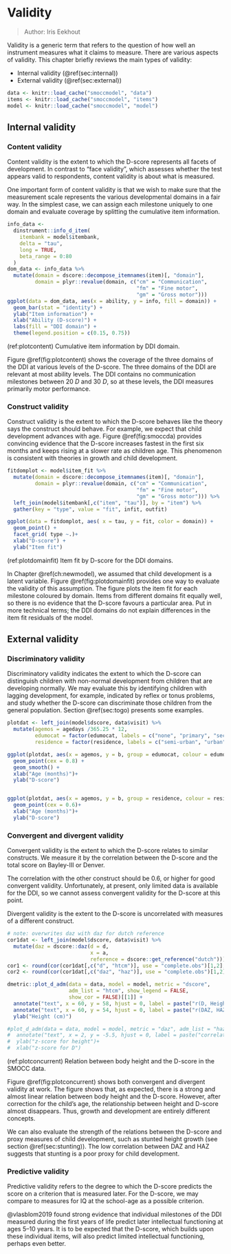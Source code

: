 # Validity {#ch:validity}

> Author: Iris Eekhout

Validity is a generic term that refers to the question of how well an instrument measures what it claims to measure. There are various aspects of validity. This chapter briefly reviews the main types of validity:

-   Internal validity (\@ref(sec:internal))
-   External validity (\@ref(sec:external))

```r
data <- knitr::load_cache("smoccmodel", "data")
items <- knitr::load_cache("smoccmodel", "items")
model <- knitr::load_cache("smoccmodel", "model")
```

## Internal validity {#sec:internal}

### Content validity

Content validity is the extent to which the D-score represents all facets of development. In contrast to "face validity", which assesses whether the test appears valid to respondents, content validity is about what is measured.

One important form of content validity is that we wish to make sure that the measurement scale represents the various developmental domains in a fair way. In the simplest case, we can assign each milestone uniquely to one domain and evaluate coverage by splitting the cumulative item information.

```r
info_data <-
  dinstrument::info_d_item(
    itembank = model$itembank,
    delta = "tau",
    long = TRUE,
    beta_range = 0:80
  )
dom_data <- info_data %>% 
  mutate(domain = dscore::decompose_itemnames(item)[, "domain"],
         domain = plyr::revalue(domain, c("cm" = "Communication", 
                                          "fm" = "Fine motor",
                                          "gm" = "Gross motor")))
ggplot(data = dom_data, aes(x = ability, y = info, fill = domain)) +
  geom_bar(stat = "identity") +
  ylab("Item information") +
  xlab("Ability (D-score)") + 
  labs(fill = "DDI domain") +
  theme(legend.position = c(0.15, 0.75))
```

(ref:plotcontent) Cumulative item information by DDI domain.

Figure \@ref(fig:plotcontent) shows the coverage of the three domains of the DDI at various levels of the D-score. The three domains of the DDI are relevant at most ability levels. The DDI contains no communication milestones between 20 $D$ and 30 $D$, so at these levels, the DDI measures primarily motor performance.

### Construct validity

Construct validity is the extent to which the D-score behaves like the theory says the construct should behave. For example, we expect that child development advances with age. Figure \@ref(fig:smoccda) provides convincing evidence that the D-score increases fastest in the first six months and keeps rising at a slower rate as children age. This phenomenon is consistent with theories in growth and child development.

```r

fitdomplot <- model$item_fit %>%
  mutate(domain = dscore::decompose_itemnames(item)[, "domain"],
         domain = plyr::revalue(domain, c("cm" = "Communication", 
                                          "fm" = "Fine motor",
                                          "gm" = "Gross motor"))) %>%
  left_join(model$itembank[,c("item", "tau")], by = "item") %>%
  gather(key = "type", value = "fit", infit, outfit)

ggplot(data = fitdomplot, aes( x = tau, y = fit, color = domain)) +
  geom_point() +
  facet_grid( type ~.)+
  xlab("D-score") +
  ylab("Item fit")

```

(ref:plotdomainfit) Item fit by D-score for the DDI domains.

In Chapter \@ref(ch:newmodel), we assumed that child development is a latent variable. Figure \@ref(fig:plotdomainfit) provides one way to evaluate the validity of this assumption. The figure plots the item fit for each milestone coloured by domain. Items from different domains fit equally well, so there is no evidence that the D-score favours a particular area. Put in more technical terms; the DDI domains do not explain differences in the item fit residuals of the model.

## External validity {#sec:external}

### Discriminatory validity

Discriminatory validity indicates the extent to which the D-score can distinguish children with non-normal development from children that are developing normally. We may evaluate this by identifying children with lagging development, for example, indicated by reflex or tonus problems, and study whether the D-score can discriminate those children from the general population. Section \@ref(sec:togo) presents some examples.

```r
plotdat <- left_join(model$dscore, data$visit) %>%
  mutate(agemos = agedays /365.25 * 12,
         edumocat = factor(edumocat, labels = c("none", "primary", "secondary", "above secondary")),
         residence = factor(residence, labels = c("semi-urban", "urban", "metropolitan")))

ggplot(plotdat, aes(x = agemos, y = b, group = edumocat, colour = edumocat))+
  geom_point(cex = 0.8) +
  geom_smooth() +
  xlab("Age (months)")+
  ylab("D-score")


ggplot(plotdat, aes(x = agemos, y = b, group = residence, colour = residence))+
  geom_point(cex = 0.6)+
  xlab("Age (months)")+
  ylab("D-score")
```

### Convergent and divergent validity

Convergent validity is the extent to which the D-score relates to similar constructs. We measure it by the correlation between the D-score and the total score on Bayley-III or Denver.

The correlation with the other construct should be 0.6, or higher for good convergent validity. Unfortunately, at present, only limited data is available for the DDI, so we cannot assess convergent validity for the D-score at this point.

Divergent validity is the extent to the D-score is uncorrelated with measures of a different construct.

```r
# note: overwrites daz with daz for dutch reference 
cor1dat <- left_join(model$dscore, data$visit) %>% 
  mutate(daz = dscore::daz(d = d, 
                           x = a,
                           reference = dscore::get_reference("dutch")))
cor1 <- round(cor(cor1dat[,c("d", "htcm")], use = "complete.obs")[1,2],2)
cor2 <- round(cor(cor1dat[,c("daz", "haz")], use = "complete.obs")[1,2],2)

dmetric::plot_d_adm(data = data, model = model, metric = "dscore", 
                    adm_list = "htcm", show_legend = FALSE,
                    show_cor = FALSE)[[1]] +
  annotate("text", x = 60, y = 58, hjust = 0, label = paste("r(D, Height) =", cor1)) +
  annotate("text", x = 60, y = 54, hjust = 0, label = paste("r(DAZ, HAZ) =", cor2)) +
  ylab("Height (cm)")

#plot_d_adm(data = data, model = model, metric = "daz", adm_list = "haz", show_legend = FALSE, show_cor = FALSE)[[1]]+
#  annotate("text", x = 2, y = -5.5, hjust = 0, label = paste("correlation =", cor2))+
#  ylab("z-score for height")+
#  xlab("z-score for D")
```

(ref:plotconcurrent) Relation between body height and the D-score in the SMOCC data.

Figure \@ref(fig:plotconcurrent) shows both convergent and divergent validity at work. The figure shows that, as expected, there is a strong and almost linear relation between body height and the D-score. However, after correction for the child's age, the relationship between height and D-score almost disappears. Thus, growth and development are entirely different concepts.

We can also evaluate the strength of the relations between the D-score and proxy measures of child development, such as stunted height growth (see section \@ref(sec:stunting)). The low correlation between DAZ and HAZ suggests that stunting is a poor proxy for child development.

### Predictive validity

Predictive validity refers to the degree to which the D-score predicts the score on a criterion that is measured later. For the D-score, we may compare to measures for IQ at the school-age as a possible criterion.

@vlasblom2019 found strong evidence that individual milestones of the DDI measured during the first years of life predict later intellectual functioning at ages 5--10 years. It is to be expected that the D-score, which builds upon these individual items, will also predict limited intellectual functioning, perhaps even better.

